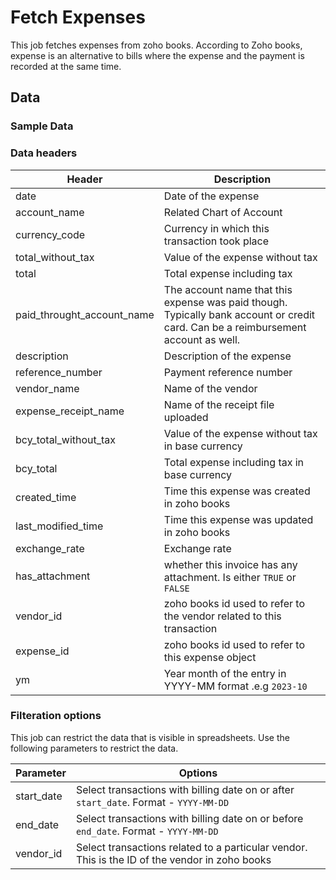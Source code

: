 # Fetch Expenses

This job fetches expenses from zoho books. According to Zoho books, expense is an alternative to bills where the expense and the payment is recorded at the same time. 

<AddJob
  template="gsheet_zoho_books_db_get_expenses"
/>


## Data

### Sample Data

<Gsheet
  src="https://docs.google.com/spreadsheets/d/1-gX-uq5YrTW-6gQJYM-mNXitEOfJLTiQCvPtV8CR1Yc/edit#gid=1092125666"
/>


### Data headers

| Header | Description |
|----|----|
| date | Date of the expense |
| account_name | Related Chart of Account|
| currency_code | Currency in which this transaction took place |
| total_without_tax | Value of the expense without tax |
| total | Total expense including tax |
| paid_throught_account_name | The account name that this expense was paid though. Typically bank account or credit card. Can be a reimbursement account as well. |
| description | Description of the expense |
| reference_number | Payment reference number |
| vendor_name | Name of the vendor |
| expense_receipt_name | Name of the receipt file uploaded |
| bcy_total_without_tax | Value of the expense without tax in base currency |
| bcy_total | Total expense including tax in base currency |
| created_time | Time this expense was created in zoho books |
| last_modified_time | Time this expense was updated in zoho books |
| exchange_rate | Exchange rate |
| has_attachment | whether this invoice has any attachment. Is either `TRUE` or `FALSE` |
| vendor_id | zoho books id used to refer to the vendor related to this transaction |
| expense_id | zoho books id used to refer to this expense object |
| ym | Year month of the entry in YYYY-MM format .e.g `2023-10` |


### Filteration options

This job can restrict the data that is visible in spreadsheets. Use the following parameters to restrict the data.

| Parameter | Options |
|----|----|
| start_date | Select transactions with billing date on or after `start_date`. Format - `YYYY-MM-DD` |
| end_date | Select transactions with billing date on or before `end_date`. Format - `YYYY-MM-DD` |
| vendor_id | Select transactions related to a particular vendor. This is the ID of the vendor in zoho books |

<!---
## Others

### Similar jobs

Similar sort of data can be achieved by using get accounting transaction job and filtering it by invoice type. 

### Reports that use this job

Here are some of the report templates that use this job: 
-->